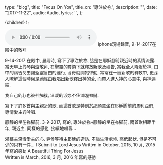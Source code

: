 
  type: "blog",
  title: "Focus On You",
  title_cn: "專注於祢",
  description: "",
  date: "2017-11-22",
  audio: Audio,
  lyrics: ``,
};

  <MDXWrapper meta={meta}>{children}</MDXWrapper>
);

<audio controls src={Audio}></audio>
iphone現場録音, 9-14-2017在殿中的敬拜

9-14-2017 在殿中, 晨禱時, 寫下了專注於祢, 這是在耶穌腳前親近時的真情流露.
​
當天早上的琴與爐敬拜, 在聖靈的帶領下就釋放新歌及禱告, 當我全人降服於神, 口中的禱告交由讓聖靈自由的運行, 音符就開始律動, 常常在一首新歌的釋放中, 更深入瞭解這個時候是祂經由我唱出新歌釋出神的愛, 而帶人進入神的心意中, 與神連結.

我自己的心也被神觸摸, 温暖的淚水不住滴溼琴鍵.

寫下了許多首與主親近的歌, 而這首歌是特別於那願意坐在耶穌脚前的馬利亞們, 專情愛主的吟唱.

靜靜的坐在祢腳前, 3-9-2017, 寫的,
專注於祢+靜靜的坐在祢腳前, 兩首歌相距半年, 親近主, 同樣的感動, 接續地唱著...

渴慕主深情愛主的心, 静候等待主耶穌的造訪. 不論生活處境, 高低起伏, 但是不可少的只有一件...
I Submit to Lord Jesus
Written in October, 2015, 10 月, 2015 年寫的感動
A Beautiful Thing For Jesus  
Written in March, 2016, 3 月, 2016 年寫的感動 ​
